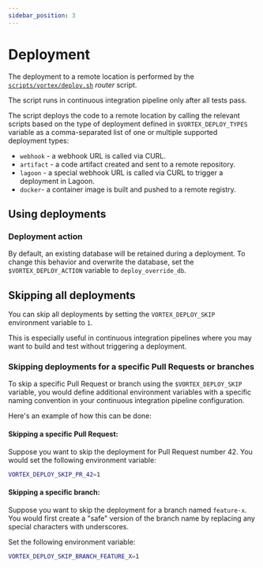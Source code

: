 ```yaml
---
sidebar_position: 3
---
```


# Deployment

The deployment to a remote location is performed by the
[`scripts/vortex/deploy.sh`](https://github.com/drevops/vortex/blob/develop/scripts/vortex/deploy.sh) _router_
script.

The script runs in continuous integration pipeline only after all tests pass.

The script deploys the  code to a remote location by calling the
relevant scripts based on the type of deployment defined in `$VORTEX_DEPLOY_TYPES`
variable as a comma-separated list of one or multiple supported deployment types:

- `webhook` - a webhook URL is called via CURL.
- `artifact` - a code artifact created and sent to a remote repository.
- `lagoon` - a special webhook URL is called via CURL to trigger a deployment in
  Lagoon.
- `docker`- a container image is built and pushed to a remote registry.

## Using deployments

### Deployment action

By default, an existing database will be retained during a deployment. To change
this behavior and overwrite the database, set the `$VORTEX_DEPLOY_ACTION`
variable to `deploy_override_db`.

## Skipping all deployments

You can skip all deployments by setting the `VORTEX_DEPLOY_SKIP` environment
variable to `1`.

This is especially useful in continuous integration pipelines where you may want to build and test
without triggering a deployment.

### Skipping deployments for a specific Pull Requests or branches

To skip a specific Pull Request or branch using the `$VORTEX_DEPLOY_SKIP`
variable, you would define additional environment variables with a specific
naming convention in your continuous integration pipeline configuration.

Here's an example of how this can be done:

#### Skipping a specific Pull Request:

   Suppose you want to skip the deployment for Pull Request number 42. You would
   set the following environment variable:

   ```bash
   VORTEX_DEPLOY_SKIP_PR_42=1
   ```

#### Skipping a specific branch:

   Suppose you want to skip the deployment for a branch named `feature-x`. You
   would first create a "safe" version of the branch name by replacing any
   special characters with underscores.

   Set the following environment variable:

   ```bash
   VORTEX_DEPLOY_SKIP_BRANCH_FEATURE_X=1
   ```
